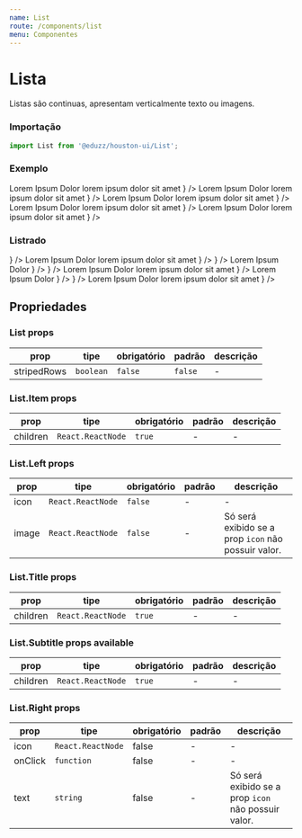 ```yaml
---
name: List
route: /components/list
menu: Componentes
---
```





# Lista

Listas são continuas, apresentam verticalmente texto ou imagens.

### Importação

```js
import List from '@eduzz/houston-ui/List';
```

### Exemplo

<Playground>
  <List>
    <List.Item>
      <List.Title>Lorem Ipsum Dolor</List.Title>
      <List.Subtitle>lorem ipsum dolor sit amet</List.Subtitle>
      <List.Right
        icon={
          <IconButton>
            <InsertEmoticonIcon />
          </IconButton>
        }
      />
    </List.Item>
    <List.Item>
      <List.Title>Lorem Ipsum Dolor</List.Title>
      <List.Subtitle>lorem ipsum dolor sit amet</List.Subtitle>
      <List.Right
        icon={
          <IconButton>
            <InsertEmoticonIcon />
          </IconButton>
        }
      />
    </List.Item>
    <List.Item>
      <List.Title>Lorem Ipsum Dolor</List.Title>
      <List.Subtitle>lorem ipsum dolor sit amet</List.Subtitle>
      <List.Right
        icon={
          <IconButton>
            <InsertEmoticonIcon />
          </IconButton>
        }
      />
    </List.Item>
    <List.Item>
      <List.Title>Lorem Ipsum Dolor</List.Title>
      <List.Subtitle>lorem ipsum dolor sit amet</List.Subtitle>
      <List.Right
        icon={
          <IconButton>
            <InsertEmoticonIcon />
          </IconButton>
        }
      />
    </List.Item>
    <List.Item>
      <List.Title>Lorem Ipsum Dolor</List.Title>
      <List.Subtitle>lorem ipsum dolor sit amet</List.Subtitle>
      <List.Right
        icon={
          <IconButton>
            <InsertEmoticonIcon />
          </IconButton>
        }
      />
    </List.Item>
  </List>
</Playground>

### Listrado

<Playground>
  <List stripedRows>
    <List.Item>
      <List.Left icon={<InsertEmoticonIcon />} />
      <List.Title>Lorem Ipsum Dolor</List.Title>
      <List.Subtitle>lorem ipsum dolor sit amet</List.Subtitle>
      <List.Right
        icon={
          <IconButton size='small'>
            <InsertEmoticonIcon />
          </IconButton>
        }
      />
    </List.Item>
    <List.Item>
      <List.Left icon={<InsertEmoticonIcon />} />
      <List.Title>Lorem Ipsum Dolor</List.Title>
      <List.Right
        icon={
          <IconButton size='small'>
            <InsertEmoticonIcon />
          </IconButton>
        }
      />
    </List.Item>
    <List.Item>
      <List.Left icon={<InsertEmoticonIcon />} />
      <List.Title>Lorem Ipsum Dolor</List.Title>
      <List.Subtitle>lorem ipsum dolor sit amet</List.Subtitle>
      <List.Right text='lorem ipsum' />
    </List.Item>
    <List.Item>
      <List.Left icon={<InsertEmoticonIcon />} />
      <List.Title>Lorem Ipsum Dolor</List.Title>
      <List.Right
        icon={
          <IconButton size='small'>
            <InsertEmoticonIcon />
          </IconButton>
        }
      />
    </List.Item>
    <List.Item>
      <List.Left icon={<InsertEmoticonIcon />} />
      <List.Title>Lorem Ipsum Dolor</List.Title>
      <List.Subtitle>lorem ipsum dolor sit amet</List.Subtitle>
      <List.Right
        icon={
          <IconButton size='small'>
            <InsertEmoticonIcon />
          </IconButton>
        }
      />
    </List.Item>
  </List>
</Playground>

## Propriedades

### List props

| prop        | tipe      | obrigatório | padrão  | descrição |
| ----------- | --------- | ----------- | ------- | --------- |
| stripedRows | `boolean` | `false`     | `false` | -         |

### List.Item props

| prop     | tipe              | obrigatório | padrão | descrição |
| -------- | ----------------- | ----------- | ------ | --------- |
| children | `React.ReactNode` | `true`      | -      | -         |

### List.Left props

| prop  | tipe              | obrigatório | padrão | descrição                                           |
| ----- | ----------------- | ----------- | ------ | --------------------------------------------------- |
| icon  | `React.ReactNode` | `false`     | -      | -                                                   |
| image | `React.ReactNode` | `false`     | -      | Só será exibido se a prop `icon` não possuir valor. |

### List.Title props

| prop     | tipe              | obrigatório | padrão | descrição |
| -------- | ----------------- | ----------- | ------ | --------- |
| children | `React.ReactNode` | `true`      | -      | -         |

### List.Subtitle props available

| prop     | tipe              | obrigatório | padrão | descrição |
| -------- | ----------------- | ----------- | ------ | --------- |
| children | `React.ReactNode` | `true`      | -      | -         |

### List.Right props

| prop    | tipe              | obrigatório | padrão | descrição                                           |
| ------- | ----------------- | ----------- | ------ | --------------------------------------------------- |
| icon    | `React.ReactNode` | false       | -      | -                                                   |
| onClick | `function`        | false       | -      | -                                                   |
| text    | `string`          | false       | -      | Só será exibido se a prop `icon` não possuir valor. |
